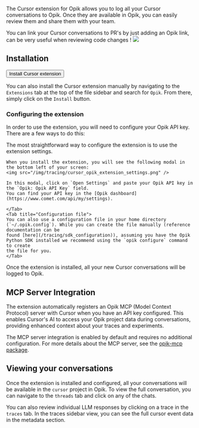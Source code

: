 The Cursor extension for Opik allows you to log all your Cursor conversations to Opik. Once they are available in Opik,
you can easily review them and share them with your team.

<Tip>
  You can link your Cursor conversations to PR's by just adding an Opik link, can be very useful when reviewing code
  changes !
</Tip>

<Frame>
  <img src="/img/tracing/cursor_opik_thread.png" />
</Frame>

## Installation

<Button intent="primary" href="cursor:extension/opik.opik">
  Install Cursor extension
</Button>

You can also install the Cursor extension manually by navigating to the `Extensions` tab at the top of the file sidebar and search for `Opik`.
From there, simply click on the `Install` button.

### Configuring the extension

In order to use the extension, you will need to configure your Opik API key. There are a few ways to do this:

<Tabs>
    <Tab title="Extension settings">
    The most straightforward way to configure the extension is to use the extension settings.

    When you install the extension, you will see the following modal in the bottom left of your screen:
    <img src="/img/tracing/cursor_opik_extension_settings.png" />

    In this modal, click on `Open Settings` and paste your Opik API key in the `Opik: Opik API Key` field.
    You can find your API key in the [Opik dashboard](https://www.comet.com/api/my/settings).

    </Tab>
    <Tab title="Configuration file">
    You can also use a configuration file in your home directory (`~/.opik.config`). While you can create the file manually (reference documentation can be
    found [here](/tracing/sdk_configuration)), assuming you have the Opik Python SDK installed we recommend using the `opik configure` command to create
    the file for you.
    </Tab>

</Tabs>

Once the extension is installed, all your new Cursor conversations will be logged to Opik.

## MCP Server Integration

The extension automatically registers an Opik MCP (Model Context Protocol) server with Cursor when you have an API key configured. This enables Cursor's AI to access your Opik project data during conversations, providing enhanced context about your traces and experiments.

The MCP server integration is enabled by default and requires no additional configuration. For more details about the MCP server, see the [opik-mcp package](https://www.npmjs.com/package/opik-mcp).

## Viewing your conversations

Once the extension is installed and configured, all your conversations will be available in the `cursor` project in Opik. To
view the full conversation, you can navigate to the `threads` tab and click on any of the chats.

You can also review individual LLM responses by clicking on a trace in the `traces` tab. In the traces sidebar view, you can
see the full cursor event data in the metadata section.
